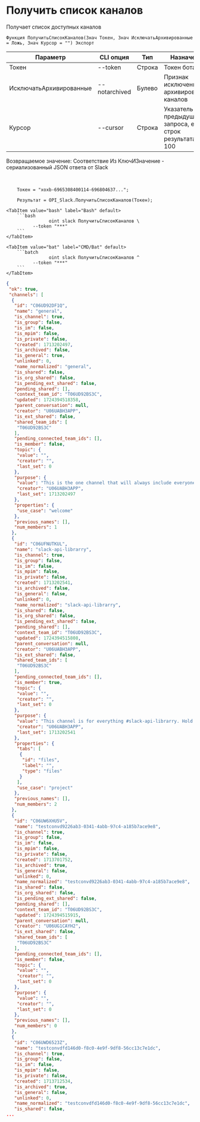 ﻿---
sidebar_position: 1
---


# Получить список каналов
 Получает список доступных каналов



`Функция ПолучитьСписокКаналов(Знач Токен, Знач ИсключатьАрхивированные = Ложь, Знач Курсор = "") Экспорт`

  | Параметр | CLI опция | Тип | Назначение |
  |-|-|-|-|
  | Токен | --token | Строка | Токен бота |
  | ИсключатьАрхивированные | --notarchived | Булево | Признак исключения архивированных каналов |
  | Курсор | --cursor | Строка | Указатель из предыдущего запроса, если строк результата > 100 |

  
  Возвращаемое значение:   Соответствие Из КлючИЗначение - сериализованный JSON ответа от Slack

<br/>




```bsl title="Пример кода"
    Токен = "xoxb-6965308400114-696804637...";

    Результат = OPI_Slack.ПолучитьСписокКаналов(Токен);
```
    

 <Tabs>
  
    <TabItem value="bash" label="Bash" default>
        ```bash
                    oint slack ПолучитьСписокКаналов \
              --token "***"
        ```
    </TabItem>
  
    <TabItem value="bat" label="CMD/Bat" default>
        ```batch
                    oint slack ПолучитьСписокКаналов ^
              --token "***"
        ```
    </TabItem>
</Tabs>


```json title="Результат"
{
 "ok": true,
 "channels": [
  {
   "id": "C06UD92DF1Q",
   "name": "general",
   "is_channel": true,
   "is_group": false,
   "is_im": false,
   "is_mpim": false,
   "is_private": false,
   "created": 1713202497,
   "is_archived": false,
   "is_general": true,
   "unlinked": 0,
   "name_normalized": "general",
   "is_shared": false,
   "is_org_shared": false,
   "is_pending_ext_shared": false,
   "pending_shared": [],
   "context_team_id": "T06UD92BS3C",
   "updated": 1724394518358,
   "parent_conversation": null,
   "creator": "U06UABH3APP",
   "is_ext_shared": false,
   "shared_team_ids": [
    "T06UD92BS3C"
   ],
   "pending_connected_team_ids": [],
   "is_member": false,
   "topic": {
    "value": "",
    "creator": "",
    "last_set": 0
   },
   "purpose": {
    "value": "This is the one channel that will always include everyone. It’s a great spot for announcements and team-wide conversations.",
    "creator": "U06UABH3APP",
    "last_set": 1713202497
   },
   "properties": {
    "use_case": "welcome"
   },
   "previous_names": [],
   "num_members": 1
  },
  {
   "id": "C06UFNUTKUL",
   "name": "slack-api-librarry",
   "is_channel": true,
   "is_group": false,
   "is_im": false,
   "is_mpim": false,
   "is_private": false,
   "created": 1713202541,
   "is_archived": false,
   "is_general": false,
   "unlinked": 0,
   "name_normalized": "slack-api-librarry",
   "is_shared": false,
   "is_org_shared": false,
   "is_pending_ext_shared": false,
   "pending_shared": [],
   "context_team_id": "T06UD92BS3C",
   "updated": 1724394515808,
   "parent_conversation": null,
   "creator": "U06UABH3APP",
   "is_ext_shared": false,
   "shared_team_ids": [
    "T06UD92BS3C"
   ],
   "pending_connected_team_ids": [],
   "is_member": true,
   "topic": {
    "value": "",
    "creator": "",
    "last_set": 0
   },
   "purpose": {
    "value": "This channel is for everything #slack-api-librarry. Hold meetings, share docs, and make decisions together with your team.",
    "creator": "U06UABH3APP",
    "last_set": 1713202541
   },
   "properties": {
    "tabs": [
     {
      "id": "files",
      "label": "",
      "type": "files"
     }
    ],
    "use_case": "project"
   },
   "previous_names": [],
   "num_members": 2
  },
  {
   "id": "C06UW6XHU5V",
   "name": "testconvd9226ab3-0341-4abb-97c4-a185b7ace9e8",
   "is_channel": true,
   "is_group": false,
   "is_im": false,
   "is_mpim": false,
   "is_private": false,
   "created": 1713701752,
   "is_archived": true,
   "is_general": false,
   "unlinked": 0,
   "name_normalized": "testconvd9226ab3-0341-4abb-97c4-a185b7ace9e8",
   "is_shared": false,
   "is_org_shared": false,
   "is_pending_ext_shared": false,
   "pending_shared": [],
   "context_team_id": "T06UD92BS3C",
   "updated": 1724394515915,
   "parent_conversation": null,
   "creator": "U06UG1CAYH2",
   "is_ext_shared": false,
   "shared_team_ids": [
    "T06UD92BS3C"
   ],
   "pending_connected_team_ids": [],
   "is_member": false,
   "topic": {
    "value": "",
    "creator": "",
    "last_set": 0
   },
   "purpose": {
    "value": "",
    "creator": "",
    "last_set": 0
   },
   "previous_names": [],
   "num_members": 0
  },
  {
   "id": "C06UWD6523Z",
   "name": "testconvdfd146d0-f8c0-4e9f-9df8-56cc13c7e1dc",
   "is_channel": true,
   "is_group": false,
   "is_im": false,
   "is_mpim": false,
   "is_private": false,
   "created": 1713712534,
   "is_archived": true,
   "is_general": false,
   "unlinked": 0,
   "name_normalized": "testconvdfd146d0-f8c0-4e9f-9df8-56cc13c7e1dc",
   "is_shared": false,
...
```
